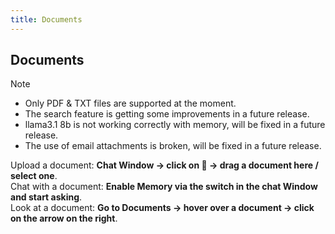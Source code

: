 ```yaml
---
title: Documents
---
```

## Documents
>[!Note]
>
>- Only PDF & TXT files are supported at the moment.
>- The search feature is getting some improvements in a future release.
>- llama3.1 8b is not working correctly with memory, will be fixed in a future release.
>- The use of email attachments is broken, will be fixed in a future release.


Upload a document: **Chat Window -> click on 📎 -> drag a document here / select one**.<br />
Chat with a document: **Enable Memory via the switch in the chat Window and start asking**.<br />
Look at a document: **Go to Documents -> hover over a document -> click on the arrow on the right**.<br />
